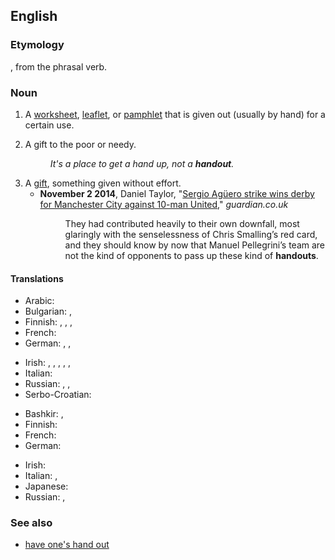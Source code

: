 {{also|hand out}}
==English==

===Etymology===
{{compound|en|hand|out}}, from the phrasal verb.

===Noun===
{{en-noun}}

# A [[worksheet]], [[leaflet]], or [[pamphlet]] that is given out (usually by hand) for a certain use.
# {{senseid|en|a gift to the poor or needy}}A gift to the poor or needy.
#: ''It's a place to get a hand up, not a '''handout'''.''
# A [[gift]], something given without effort.
#* '''November 2 2014''', Daniel Taylor, "[http://www.theguardian.com/football/2014/nov/02/manchester-city-manchester-united-premier-league-match-report Sergio Agüero strike wins derby for Manchester City against 10-man United]," ''guardian.co.uk''
#*: They had contributed heavily to their own downfall, most glaringly with the senselessness of Chris Smalling’s red card, and they should know by now that Manuel Pellegrini’s team are not the kind of opponents to pass up these kind of '''handouts'''.

====Translations====
{{trans-top|a worksheet, leaflet or pamphlet given out for a certain use}}
* Arabic: {{t|ar|نَشْرَة|f}}
* Bulgarian: {{t+|bg|брошура|f}}, {{t|bg|дипляна|f}}
* Finnish: {{t+|fi|tiedote}}, {{t|fi|mainoslehtinen}}, {{t|fi|moniste}}, {{t|fi|moniste}}
* French: {{t+|fr|polycopié|m}}
* German: {{t+|de|Flugblatt|n}}, {{t+|de|Zettel|m}}, {{t|de|Handreichung|f}}
{{trans-mid}}
* Irish: {{t+|ga|bileog|f}}, {{t|ga|bileog eolais|f}}, {{t|ga|bileoigín|m}}, {{t|ga|dáileán|m}}, {{t|ga|glacán bileog|m}}, {{t|ga|bileog faisnéise|f}}
* Italian: {{t+|it|volantino|m}}
* Russian: {{t|ru|разда́точный материа́л|m}}, {{t|ru|хэнда́ут|m}} {{qualifier|colloquial}}, {{t+|ru|памфле́т|m}}
* Serbo-Croatian: {{t+|sh|uručak|m}}
{{trans-bottom}}

{{trans-top|a gift to the poor or needy}}
* Bashkir: {{t|ba|хәйер}}, {{t|ba|саҙаҡа}}
* Finnish: {{t+|fi|almu}}
* French: {{t+|fr|aumône|f}}
* German: {{t+|de|Almosen|n}}
{{trans-mid}}
* Irish: {{t|ga|síneadh láimhe|m}}
* Italian: {{t+|it|donazione|f}}, {{t+|it|regalia|f}}
* Japanese: {{t|ja|施し物|sc=Jpan|tr=hodokoshimono}}
* Russian: {{t+|ru|ми́лостыня|f}}, {{t+|ru|подая́ние|n}}
{{trans-bottom}}

===See also===
* [[have one's hand out]]